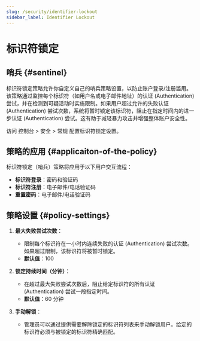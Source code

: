 ```yaml
---
slug: /security/identifier-lockout
sidebar_label: Identifier Lockout
---
```


# 标识符锁定

## 哨兵 \{#sentinel}

标识符锁定策略允许你自定义自己的哨兵策略设置，以防止账户登录/注册滥用。该策略通过监控每个标识符（如用户名或电子邮件地址）的认证 (Authentication) 尝试，并在检测到可疑活动时实施限制。如果用户超过允许的失败认证 (Authentication) 尝试次数，系统将暂时锁定该标识符，阻止在指定时间内的进一步认证 (Authentication) 尝试。这有助于减轻暴力攻击并增强整体账户安全性。

访问 <CloudLink to="/security/general">控制台 > 安全 > 常规</CloudLink> 配置标识符锁定设置。

## 策略的应用 \{#applicaiton-of-the-policy}

标识符锁定（哨兵）策略将应用于以下用户交互流程：

- **标识符登录**：密码和验证码
- **标识符注册**：电子邮件/电话验证码
- **重置密码**：电子邮件/电话验证码

## 策略设置 \{#policy-settings}

1. **最大失败尝试次数**：

   - 限制每个标识符在一小时内连续失败的认证 (Authentication) 尝试次数。如果超过限制，该标识符将被暂时锁定。
   - **默认值**：100

2. **锁定持续时间（分钟）**：

   - 在超过最大失败尝试次数后，阻止给定标识符的所有认证 (Authentication) 尝试一段指定时间。
   - **默认值**：60 分钟

3. **手动解锁**：
   - 管理员可以通过提供需要解除锁定的标识符列表来手动解锁用户。给定的标识符必须与被锁定的标识符精确匹配。
